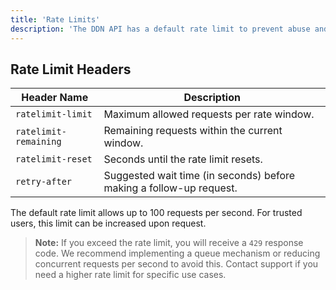 ```yaml
---
title: 'Rate Limits'
description: 'The DDN API has a default rate limit to prevent abuse and ensure quality of service. Each response header provides your current rate limit status, following the IETF standard.'
---
```


## Rate Limit Headers

| Header Name           | Description                                                  |
|-----------------------|--------------------------------------------------------------|
| `ratelimit-limit`     | Maximum allowed requests per rate window.                    |
| `ratelimit-remaining` | Remaining requests within the current window.                |
| `ratelimit-reset`     | Seconds until the rate limit resets.                         |
| `retry-after`         | Suggested wait time (in seconds) before making a follow-up request. |

The default rate limit allows up to 100 requests per second. For trusted users, this limit can be increased upon request.

> **Note:** If you exceed the rate limit, you will receive a `429` response code. We recommend implementing a queue mechanism or reducing concurrent requests per second to avoid this. Contact support if you need a higher rate limit for specific use cases.

